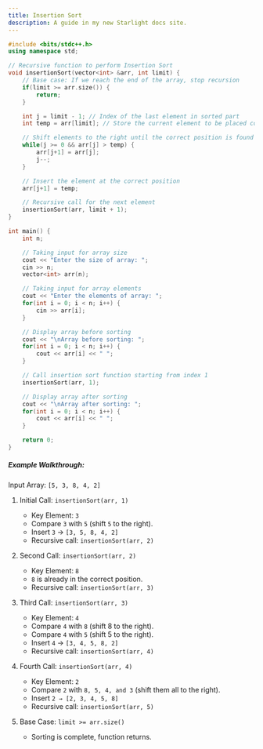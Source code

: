 ```yaml
---
title: Insertion Sort
description: A guide in my new Starlight docs site.
---
```


```c++
#include <bits/stdc++.h>
using namespace std;

// Recursive function to perform Insertion Sort
void insertionSort(vector<int> &arr, int limit) {
    // Base case: If we reach the end of the array, stop recursion
    if(limit >= arr.size()) {
        return;
    }

    int j = limit - 1; // Index of the last element in sorted part
    int temp = arr[limit]; // Store the current element to be placed correctly

    // Shift elements to the right until the correct position is found
    while(j >= 0 && arr[j] > temp) {
        arr[j+1] = arr[j];
        j--;
    }

    // Insert the element at the correct position
    arr[j+1] = temp;

    // Recursive call for the next element
    insertionSort(arr, limit + 1);
}

int main() {
    int n;

    // Taking input for array size
    cout << "Enter the size of array: ";
    cin >> n;
    vector<int> arr(n);

    // Taking input for array elements
    cout << "Enter the elements of array: ";
    for(int i = 0; i < n; i++) {
        cin >> arr[i];
    }

    // Display array before sorting
    cout << "\nArray before sorting: ";
    for(int i = 0; i < n; i++) {
        cout << arr[i] << " ";
    }

    // Call insertion sort function starting from index 1
    insertionSort(arr, 1);

    // Display array after sorting
    cout << "\nArray after sorting: ";
    for(int i = 0; i < n; i++) {
        cout << arr[i] << " ";
    }

    return 0;
}

```


##### Example Walkthrough:

Input Array: `[5, 3, 8, 4, 2]`

1. Initial Call: `insertionSort(arr, 1)`
    - Key Element: `3`
    - Compare `3` with `5` (shift `5` to the right).
    - Insert `3` → `[3, 5, 8, 4, 2]`
    - Recursive call: `insertionSort(arr, 2)`

2. Second Call: `insertionSort(arr, 2)`
    - Key Element: `8`
    - `8` is already in the correct position.
    - Recursive call: `insertionSort(arr, 3)`

3. Third Call: `insertionSort(arr, 3)`
    - Key Element: `4`
    - Compare `4` with `8` (shift 8 to the right).
    - Compare `4` with `5` (shift 5 to the right).
    - Insert `4` → `[3, 4, 5, 8, 2]`
    - Recursive call: `insertionSort(arr, 4)`

4. Fourth Call: `insertionSort(arr, 4)`
    - Key Element: `2`
    - Compare `2` with `8, 5, 4, and 3` (shift them all to the right).
    - Insert `2 → [2, 3, 4, 5, 8]`
    - Recursive call: `insertionSort(arr, 5)`

5. Base Case: `limit >= arr.size()`
    - Sorting is complete, function returns.
